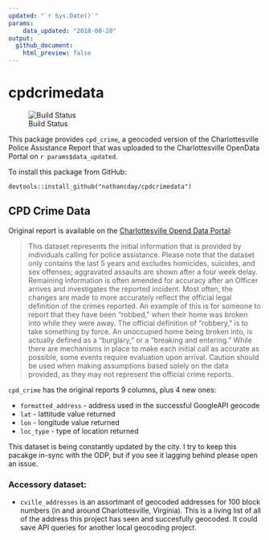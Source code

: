 ```yaml
---
updated: "`r Sys.Date()`"
params:
    data_updated: "2018-08-28"
output:
  github_document:
    html_preview: false
---
```


<!-- README.md is generated from README.Rmd. Please edit that file -->

# cpdcrimedata

![Build Status](https://travis-ci.com/nathancday/cpdcrimedata.svg?branch=master)

This package provides `cpd_crime`, a geocoded version of the Charlottesville Police Assistance Report that was uploaded to the Charlottesville OpenData Portal on `r params$data_updated`.

To install this package from GitHub:

```
devtools::install_github("nathancday/cpdcrimedata")
```

## CPD Crime Data

Original report is available on the [Charlottesville Opend Data Portal](http://opendata.charlottesville.org/datasets/crime-data):

>This dataset represents the initial information that is provided by individuals calling for police assistance. Please note that the dataset only contains the last 5 years and excludes homicides, suicides, and sex offenses; aggravated assaults are shown after a four week delay. Remaining information is often amended for accuracy after an Officer arrives and investigates the reported incident.   Most often, the changes are made to more accurately reflect the official legal definition of the crimes reported.  An example of this is for someone to report that they have been “robbed,” when their home was broken into while they were away.  The official definition of “robbery,” is to take something by force.  An unoccupied home being broken into, is actually defined as a “burglary,” or a “breaking and entering.”  While there are mechanisms in place to make each initial call as accurate as possible, some events require evaluation upon arrival.  Caution should be used when making assumptions based solely on the data provided, as they may not represent the official crime reports.

`cpd_crime` has the original reports 9 columns, plus 4 new ones:

* `formatted_address` - address used in the successful GoogleAPI geocode
* `lat` - lattitude value returned
* `lon` - longitude value returned
* `loc_type` - type of location returned

This dataset is being constantly updated by the city. I try to keep this pacakge in-sync with the ODP, but if you see it lagging behind please open an issue.

### Accessory dataset:

* `cville_addresses` is an assortmant of geocoded addresses for 100 block numbers (in and around Charlottesville, Virginia). This is a living list of all of the address this project has seen and succesfully geocoded. It could save API queries for another local geocoding project.
